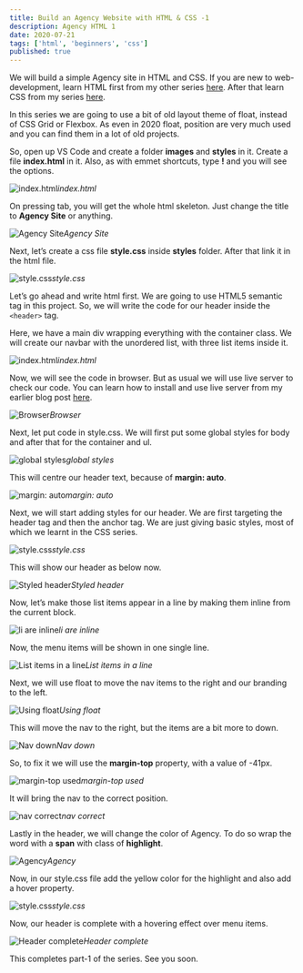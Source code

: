 ```yaml
---
title: Build an Agency Website with HTML & CSS -1
description: Agency HTML 1
date: 2020-07-21
tags: ['html', 'beginners', 'css']
published: true
---
```


We will build a simple Agency site in HTML and CSS. If you are new to web-development, learn HTML first from my other series [here](https://thewebdev.tech/series/HTML-Basics). After that learn CSS from my series [here](https://thewebdev.tech/series/CSS-Basics).

In this series we are going to use a bit of old layout theme of float, instead of CSS Grid or Flexbox. As even in 2020 float, position are very much used and you can find them in a lot of old projects.

So, open up VS Code and create a folder **images** and **styles** in it. Create a file **index.html** in it. Also, as with emmet shortcuts, type **!** and you will see the options.

![index.html](https://ik.imagekit.io/thewebdev/Agency-HTML/1/1_LXIqdc0scP.png)*index.html*

On pressing tab, you will get the whole html skeleton. Just change the title to **Agency Site** or anything.

![Agency Site](https://ik.imagekit.io/thewebdev/Agency-HTML/1/2_343yFugIZZ.png)*Agency Site*

Next, let’s create a css file **style.css** inside **styles** folder. After that link it in the html file.

![style.css](https://ik.imagekit.io/thewebdev/Agency-HTML/1/3_wz3j4VZvrV.png)*style.css*

Let’s go ahead and write html first. We are going to use HTML5 semantic tag in this project. So, we will write the code for our header inside the `<header>` tag.

Here, we have a main div wrapping everything with the container class. We will create our navbar with the unordered list, with three list items inside it.

![index.html](https://ik.imagekit.io/thewebdev/Agency-HTML/1/4_PuqaTVBZe.png)*index.html*

Now, we will see the code in browser. But as usual we will use live server to check our code. You can learn how to install and use live server from my earlier blog post [here](https://thewebdev.tech/html-basics-1).

![Browser](https://ik.imagekit.io/thewebdev/Agency-HTML/1/5_qqvIgZejD4.png)*Browser*

Next, let put code in style.css. We will first put some global styles for body and after that for the container and ul.

![global styles](https://ik.imagekit.io/thewebdev/Agency-HTML/1/6_2GYRjYWsZ2.png)*global styles*

This will centre our header text, because of **margin: auto**.

![margin: auto](https://ik.imagekit.io/thewebdev/Agency-HTML/1/7_Z0345bauEO.png)*margin: auto*

Next, we will start adding styles for our header. We are first targeting the header tag and then the anchor tag. We are just giving basic styles, most of which we learnt in the CSS series.

![style.css](https://ik.imagekit.io/thewebdev/Agency-HTML/1/8_FG9HtcZVnR.png)*style.css*

This will show our header as below now.

![Styled header](https://ik.imagekit.io/thewebdev/Agency-HTML/1/9_iTLlu44dFO.png)*Styled header*

Now, let’s make those list items appear in a line by making them inline from the current block.

![li are inline](https://ik.imagekit.io/thewebdev/Agency-HTML/1/10_FSP6LFC7z.png)*li are inline*

Now, the menu items will be shown in one single line.

![List items in a line](https://ik.imagekit.io/thewebdev/Agency-HTML/1/11_VKVIgubLLW.png)*List items in a line*

Next, we will use float to move the nav items to the right and our branding to the left.

![Using float](https://ik.imagekit.io/thewebdev/Agency-HTML/1/12_VT2Nx-iRs.png)*Using float*

This will move the nav to the right, but the items are a bit more to down.

![Nav down](https://ik.imagekit.io/thewebdev/Agency-HTML/1/13_0PiU5RALCs.png)*Nav down*

So, to fix it we will use the **margin-top** property, with a value of -41px.

![margin-top used](https://ik.imagekit.io/thewebdev/Agency-HTML/1/14_PQSuuNXBWZ.png)*margin-top used*

It will bring the nav to the correct position.

![nav correct](https://ik.imagekit.io/thewebdev/Agency-HTML/1/15_yuK0pW4j38.png)*nav correct*

Lastly in the header, we will change the color of Agency. To do so wrap the word with a **span** with class of **highlight**.

![Agency](https://ik.imagekit.io/thewebdev/Agency-HTML/1/16_cxTK02C8UB.png)*Agency*

Now, in our style.css file add the yellow color for the highlight and also add a hover property.

![style.css](https://ik.imagekit.io/thewebdev/Agency-HTML/1/17_2PgCT9hTxa.png)*style.css*

Now, our header is complete with a hovering effect over menu items.

![Header complete](https://ik.imagekit.io/thewebdev/Agency-HTML/1/18_dibjaF7edO.png)*Header complete*

This completes part-1 of the series. See you soon.
